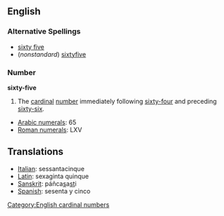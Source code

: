 ==English==
===Alternative Spellings===
* [[sixty five]]
* (''nonstandard'') [[sixtyfive]]

===Number===
'''sixty-five'''

#The [[cardinal]] [[number]] immediately following [[sixty-four]] and preceding [[sixty-six]].

*[[w:Arabic Numerals|Arabic numerals]]: 65
*[[w:Roman numerals|Roman numerals]]: LXV
 
==Translations==
*[[Italian]]: sessantacinque
*[[Latin]]: sexaginta quinque
*[[Sanskrit]]: páñca<u>s</u>a<u>st</u>i
*[[Spanish]]: sesenta y cinco

[[Category:English cardinal numbers]]